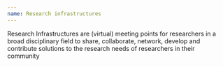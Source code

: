 ```yaml
---
name: Research infrastructures
---
```

Research Infrastructures are (virtual) meeting points for researchers in a broad disciplinary field to share, collaborate, network, develop and contribute solutions to the research needs of researchers in their community